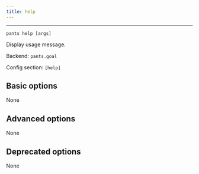 ```yaml
---
title: help
---
```



---

```
pants help [args]
```

Display usage message.

Backend: <span className="color--primary">`pants.goal`</span>

Config section: <span className="color--primary">`[help]`</span>

<span className={styles.options}>

## Basic options
None

## Advanced options

None

## Deprecated options

None

</span>